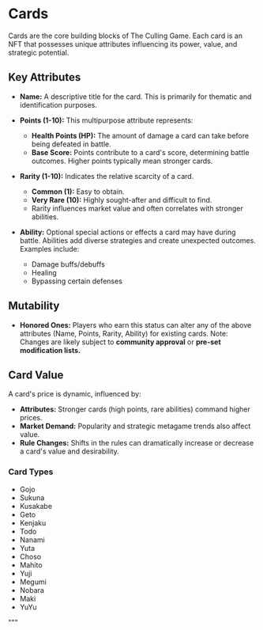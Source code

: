 # Cards

Cards are the core building blocks of The Culling Game.  Each card is an NFT that possesses unique attributes influencing its power, value, and strategic potential.

## Key Attributes

* **Name:** A descriptive title for the card.  This is primarily for thematic and identification purposes.

* **Points (1-10):** This multipurpose attribute represents:
    * **Health Points (HP):**  The amount of damage a card can take before being defeated in battle.
    * **Base Score:** Points contribute to a card's score, determining battle outcomes. Higher points typically mean stronger cards.

* **Rarity (1-10):** Indicates the relative scarcity of a card.
    * **Common (1):**  Easy to obtain.
    * **Very Rare (10):** Highly sought-after and difficult to find.
    * Rarity influences market value and often correlates with stronger abilities.

* **Ability:**  Optional special actions or effects a card may have during battle. Abilities add diverse strategies and create unexpected outcomes.  Examples include:
    * Damage buffs/debuffs
    * Healing
    * Bypassing certain defenses

## Mutability

* **Honored Ones:** Players who earn this status can alter any of the above attributes 
(Name, Points, Rarity, Ability) for existing cards. Note: 
Changes are likely subject to **community approval** or **pre-set modification lists.**

## Card Value

A card's price is dynamic, influenced by:

* **Attributes:** Stronger cards (high points, rare abilities) command higher prices.
* **Market Demand:**  Popularity and strategic metagame trends also affect value. 
* **Rule Changes:**  Shifts in the rules can dramatically increase or decrease a card's value and desirability.

### Card Types
 - Gojo 
 - Sukuna
 - Kusakabe
 - Geto 
 - Kenjaku
 - Todo
 - Nanami
 - Yuta
 - Choso
 - Mahito
 - Yuji
 - Megumi
 - Nobara 
 - Maki 
 - YuYu

 """